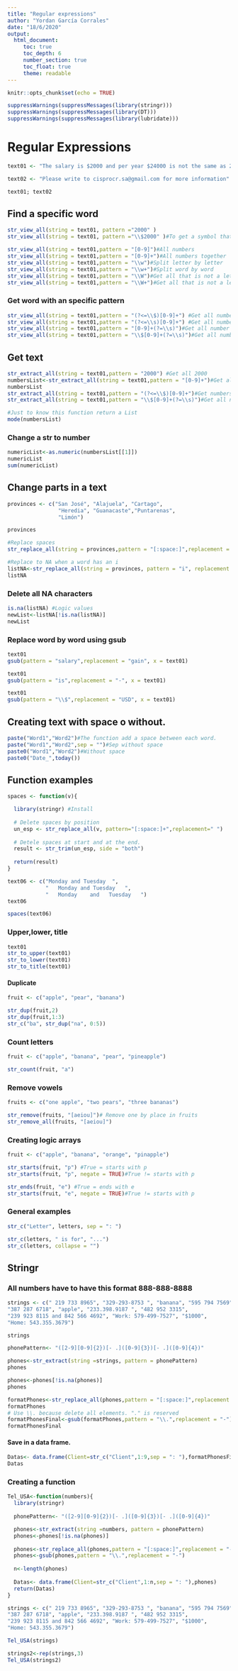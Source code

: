 ---
title: "Regular expressions"
author: "Yordan García Corrales"
date: "18/6/2020"
output: 
  html_document:
     toc: true
     toc_depth: 6
     number_section: true
     toc_float: true
     theme: readable
---

```{r setup, include=FALSE}
knitr::opts_chunk$set(echo = TRUE)
```

```{r}
suppressWarnings(suppressMessages(library(stringr)))
suppressWarnings(suppressMessages(library(DT)))
suppressWarnings(suppressMessages(library(lubridate)))
```
# Regular Expressions
```{r}
text01 <- "The salary is $2000 and per year $24000 is not the same as 2000^2 then it is 4000000 millions"

text02 <- "Please write to cisprocr.sa@gmail.com for more information"

text01; text02
```
## Find a specific word
```{r}
str_view_all(string = text01, pattern ="2000" )
str_view_all(string = text01, pattern ="\\$2000" )#To get a symbol that is from R
```

```{r}
str_view_all(string = text01,pattern = "[0-9]")#All numbers
str_view_all(string = text01,pattern = "[0-9]+")#All numbers together
str_view_all(string = text01,pattern = "\\w")#Split letter by letter
str_view_all(string = text01,pattern = "\\w+")#Split word by word
str_view_all(string = text01,pattern = "\\W")#Get all that is not a letter
str_view_all(string = text01,pattern = "\\W+")#Get all that is not a letter + symbols
```

### Get word with an specific pattern
```{r}
str_view_all(string = text01,pattern = "(?<=\\$)[0-9]+") #Get all number after $
str_view_all(string = text01,pattern = "(?<=\\s)[0-9]+") #Get all number after space
str_view_all(string = text01,pattern = "[0-9]+(?=\\s)")#Get all number before and space
str_view_all(string = text01,pattern = "\\$[0-9]+(?=\\s)")#Get all number before and space + that has an $
```

## Get text 
```{r}
str_extract_all(string = text01,pattern = "2000") #Get all 2000
numbersList<-str_extract_all(string = text01,pattern = "[0-9]+")#Get all numbers
numbersList
str_extract_all(string = text01,pattern = "(?<=\\$)[0-9]+")#Get numbers that begin wih $
str_extract_all(string = text01,pattern = "\\$[0-9]+(?=\\s)")#Get all numbers that finish with an space and start with  $ 

#Just to know this function return a List
mode(numbersList)
```

### Change a str to number
```{r}
numericList<-as.numeric(numbersList[[1]])
numericList
sum(numericList)
```
## Change parts in a text
```{r}
provinces <- c("San José", "Alajuela", "Cartago",
                "Heredia", "Guanacaste","Puntarenas",
                "Limón")

provinces
```

```{r}
#Replace spaces
str_replace_all(string = provinces,pattern = "[:space:]",replacement = "_")

#Replace to NA when a word has an i
listNA<-str_replace_all(string = provinces, pattern = "i", replacement = NA_character_)
listNA
```
### Delete all NA characters
```{r}
is.na(listNA) #Logic values
newList<-listNA[!is.na(listNA)]
newList
```

### Replace word by word using gsub

```{r}
text01
gsub(pattern = "salary",replacement = "gain", x = text01)

```

```{r}
text01
gsub(pattern = "is",replacement = "-", x = text01)
```

```{r}
text01
gsub(pattern = "\\$",replacement = "USD", x = text01)
```

## Creating text with space o without.
```{r}
paste("Word1","Word2")#The function add a space between each word.
paste("Word1","Word2",sep = "")#Sep without space
paste0("Word1","Word2")#Without space
paste0("Date_",today())
```

## Function examples
```{r}
spaces <- function(v){

  library(stringr) #Install
  
  # Delete spaces by position
  un_esp <- str_replace_all(v, pattern="[:space:]+",replacement=" ")
  
  # Detele spaces at start and at the end.
  result <- str_trim(un_esp, side = "both")
  
  return(result)
}

text06 <- c("Monday and Tuesday  ", 
            "   Monday and Tuesday   ",
            "   Monday    and   Tuesday   ")
text06

spaces(text06)
```
### Upper,lower, title
```{r}
text01
str_to_upper(text01)
str_to_lower(text01)
str_to_title(text01)
```
#### Duplicate
```{r}
fruit <- c("apple", "pear", "banana")

str_dup(fruit,2)
str_dup(fruit,1:3)
str_c("ba", str_dup("na", 0:5))
```

### Count letters
```{r}
fruit <- c("apple", "banana", "pear", "pineapple")

str_count(fruit, "a")
```

### Remove vowels
```{r}
fruits <- c("one apple", "two pears", "three bananas")

str_remove(fruits, "[aeiou]")# Remove one by place in fruits
str_remove_all(fruits, "[aeiou]") 
```
### Creating logic arrays
```{r}
fruit <- c("apple", "banana", "orange", "pinapple")

str_starts(fruit, "p") #True = starts with p
str_starts(fruit, "p", negate = TRUE)#True != starts with p
```

```{r}
str_ends(fruit, "e") #True = ends with e
str_starts(fruit, "e", negate = TRUE)#True != starts with p
```
### General examples

```{r}
str_c("Letter", letters, sep = ": ")
```

```{r}
str_c(letters, " is for", "...")
str_c(letters, collapse = "")
```
## Stringr
### All numbers have to have this format 888-888-8888
```{r}
strings <- c(" 219 733 8965", "329-293-8753 ", "banana", "595 794 7569",
"387 287 6718", "apple", "233.398.9187 ", "482 952 3315",
"239 923 8115 and 842 566 4692", "Work: 579-499-7527", "$1000",
"Home: 543.355.3679")

strings

phonePattern<- "([2-9][0-9]{2})[- .]([0-9]{3})[- .]([0-9]{4})"

phones<-str_extract(string =strings, pattern = phonePattern)
phones

phones<-phones[!is.na(phones)]
phones

formatPhones<-str_replace_all(phones,pattern = "[:space:]",replacement = "-")
formatPhones
# Use \\. because delete all elements. "." is reserved
formatPhonesFinal<-gsub(formatPhones,pattern = "\\.",replacement = "-")
formatPhonesFinal
```
#### Save in a data frame.

```{r}
Datas<- data.frame(Client=str_c("Client",1:9,sep = ": "),formatPhonesFinal)
Datas
```

### Creating a function

```{r}
Tel_USA<-function(numbers){
  library(stringr)
  
  phonePattern<- "([2-9][0-9]{2})[- .]([0-9]{3})[- .]([0-9]{4})"

  phones<-str_extract(string =numbers, pattern = phonePattern)
  phones<-phones[!is.na(phones)]
  
  phones<-str_replace_all(phones,pattern = "[:space:]",replacement = "-")
  phones<-gsub(phones,pattern = "\\.",replacement = "-")
  
  n<-length(phones)
  
  Datas<- data.frame(Client=str_c("Client",1:n,sep = ": "),phones)
  return(Datas)
}

strings <- c(" 219 733 8965", "329-293-8753 ", "banana", "595 794 7569",
"387 287 6718", "apple", "233.398.9187 ", "482 952 3315",
"239 923 8115 and 842 566 4692", "Work: 579-499-7527", "$1000",
"Home: 543.355.3679")

Tel_USA(strings)

strings2<-rep(strings,3)
Tel_USA(strings2)
```

